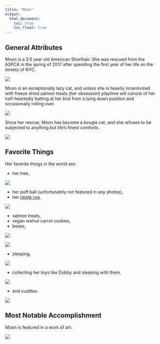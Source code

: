 ```yaml
---
title: "Moon"
output: 
  html_document:
    toc: true
    toc_float: true
---
```


## General Attributes

Moon is a 3.5 year old American Shorthair. She was rescued from the ASPCA in the spring of 2017 after spending the first year of her life on the streets of NYC.

![](pics/sleeping3.JPG)

Moon is an exceptionally lazy cat, and unless she is heavily incentivized with freeze dried salmon treats (her obsession) playtime will consist of her half-heartedly batting at her bird from a lying down position and occasionally rolling over. 

![](pics/playtime_sleep.JPG)

Since her rescue, Moon has become a bougie cat, and she refuses to be subjected to anything but life's finest comforts.

![](pics/bougie_cat.JPG)

## Favorite Things

Her favorite things in the world are: 

* her tree, 

![](pics/tree_loaf.JPG)

* her puff ball (unfortunately not featured in any photos), 
* her [ripple rug](https://www.amazon.com/SnugglyCat-Ripple-Rug-Interactive-Scratching/dp/B016H3T8EC), 

![](pics/ripple_rug.JPG)

* salmon treats, 
* vegan walnut carrot cookies, 
* boxes, 

![](pics/shoebox_awake.JPG)

![](pics/shoebox_asleep.JPG)

* sleeping, 

![](pics/sleeping.JPG)

* collecting her toys like Dobby and sleeping with them,

![](pics/dobby.JPG)

* and cuddles.

![](pics/cuddles.jpg)

## Most Notable Accomplishment

Moon is featured in a work of art:

![](pics/portrait.JPG)
